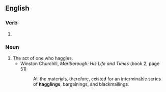 ==English==

===Verb===
{{head|en|verb form}}

# {{present participle of|haggle|lang=en|nocat=1}}

===Noun===
{{en-noun}}

# The act of one who haggles.
#* Winston Churchill, ''Marlborough: His Life and Times'' (book 2, page 51)
#*: All the materials, therefore, existed for an interminable series of '''hagglings''', bargainings, and blackmailings.